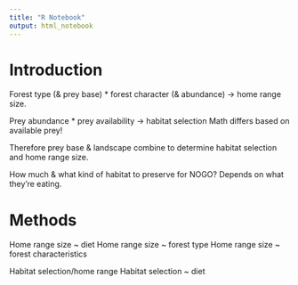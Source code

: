 ```yaml
---
title: "R Notebook"
output: html_notebook
---
```

# Introduction

Forest type (& prey base) * forest character (& abundance) -> home range size.

Prey abundance * prey availability -> habitat selection
  Math differs based on available prey!

Therefore prey base & landscape combine to determine habitat selection and home range size.

How much & what kind of habitat to preserve for NOGO? Depends on what they're eating.

# Methods

Home range size ~ diet
Home range size ~ forest type
Home range size ~ forest characteristics

Habitat selection/home range
Habitat selection ~ diet